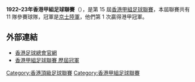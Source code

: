 '''1922–23年香港甲組足球聯賽'''（{{lang-en|Hong Kong First Division Football League}}），是第 15 屆[[香港甲組足球聯賽|香港甲組足球聯賽]]，本屆聯賽共有 11 隊參賽球隊，冠軍是[[京士陸軍|京士陸軍]]，他們第 1 次贏得港甲冠軍。

== 外部連結 ==
*[https://www.hkfa.com/ 香港足球總會官網]{{Wayback|url=https://www.hkfa.com/ |date=20190103174738 }}
*[http://www.rsssf.com/tablesh/hkchamp.html 香港甲組足球聯賽 歷屆冠軍]{{Wayback|url=http://www.rsssf.com/tablesh/hkchamp.html |date=20120205190654 }}

{{港甲賽季}}

[[Category:香港頂級足球聯賽|Category:香港頂級足球聯賽]]
[[Category:香港甲組足球聯賽|Category:香港甲組足球聯賽]]


{{soccer-stub}}